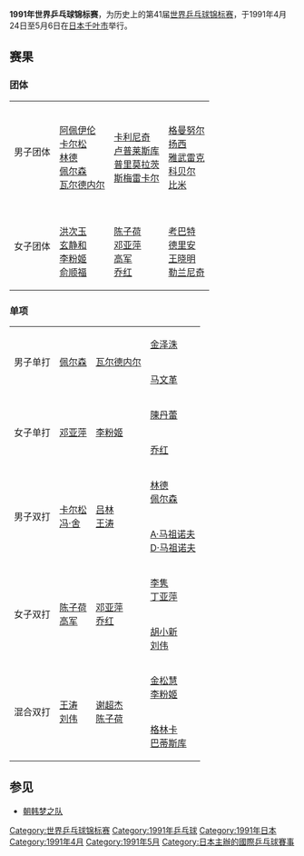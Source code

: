{{noteTA|G1=Table Tennis}}
'''1991年世界乒乓球锦标赛'''，为历史上的第41届[[世界乒乓球锦标赛|世界乒乓球锦标赛]]，于1991年4月24日至5月6日在[[日本|日本]][[千叶市|千叶市]]举行。

==赛果==
===团体===
{| {{MedalistTable|type=项目}}
|-
| 男子团体
| {{flagcountry|SWE}}<br>[[米克尔·阿佩伊伦|阿佩伊伦]]<br>[[彼得·卡尔松|卡尔松]]<br>[[埃里克·林德|林德]]<br>[[约尔根·佩尔森|佩尔森]]<br>[[瓦尔德内尔|瓦尔德内尔]]
| {{flagcountry|YUG}}<br>[[佐兰·卡利尼奇|卡利尼奇]]<br>[[伊利亚·卢普莱斯库|卢普莱斯库]]<br>[[佐兰·普里莫拉茨|普里莫拉茨]]<br>[[罗伯特·斯梅雷卡尔|斯梅雷卡尔]]
|{{flagcountry|TCH}}<br>[[米兰·格曼努尔|格曼努尔]]<br>[[托马斯·扬西|扬西]]<br>[[皮特·雅武雷克|雅武雷克]]<br>[[皮特·科贝尔|科贝尔]]<br>[[罗兰德·比米|比米]]
|-
| 女子团体
| {{flagcountry|Korea|unification}}<br>[[洪次玉|洪次玉]]<br>[[玄静和|玄静和]]<br>[[李粉姬|李粉姬]]<br>[[俞顺福|俞顺福]]
| {{flagcountry|CHN}}<br>[[陈子荷|陈子荷]]<br>[[邓亚萍|邓亚萍]]<br>[[高军|高军]]<br>[[乔红|乔红]]
|{{flagcountry|FRA}}<br>[[艾曼努尔·考巴特|考巴特]]<br>[[桑德林·德里安|德里安]]<br>[[王晓明|王晓明]]<br>[[阿格尼斯·勒兰尼奇|勒兰尼奇]]
|}

===单项===
{| {{MedalistTable|type=项目}}
|-
|rowspan=2|男子单打
|rowspan=2|{{flagicon|SWE}} [[约尔根·佩尔森|佩尔森]]
|rowspan=2|{{flagicon|SWE}} [[瓦尔德内尔|瓦尔德内尔]]
|{{flagicon|Korea|unification}} [[金泽洙|金泽洙]]
|-
|{{flagicon|CHN}} [[马文革|马文革]]
|-
|rowspan=2|女子单打
|rowspan=2|{{flagicon|CHN}} [[邓亚萍|邓亚萍]]
|rowspan=2|{{flagicon|Korea|unification}} [[李粉姬|李粉姬]]
|{{flagicon|HKG|1959}} [[陳丹蕾|陳丹蕾]]
|-
|{{flagicon|CHN}} [[乔红|乔红]]
|-
|rowspan=2|男子双打
|rowspan=2|{{flagicon|SWE}} [[彼得·卡尔松|卡尔松]]<br>{{flagicon|SWE}} [[托马斯·冯·舍|冯·舍]]
|rowspan=2|{{flagicon|CHN}} [[吕林|吕林]]<br>{{flagicon|CHN}} [[王涛　(乒乓球运动员)|王涛]]
|{{flagicon|SWE}} [[埃里克·林德|林德]]<br>{{flagicon|SWE}} [[约尔根·佩尔森|佩尔森]]
|-
|{{flagicon|URS}} [[安德烈·马祖诺夫|A·马祖诺夫]]<br>{{flagicon|URS}} [[迪米特里·马祖诺夫|D·马祖诺夫]]
|-
|rowspan=2|女子双打
|rowspan=2|{{flagicon|CHN}} [[陈子荷|陈子荷]]<br>{{flagicon|CHN}} [[高军|高军]]
|rowspan=2|{{flagicon|CHN}} [[邓亚萍|邓亚萍]]<br>{{flagicon|CHN}} [[乔红|乔红]]
|{{flagicon|CHN}} [[李隽|李隽]]<br>{{flagicon|CHN}} [[丁亚萍|丁亚萍]]
|-
|{{flagicon|CHN}} [[胡小新|胡小新]]<br>{{flagicon|CHN}} [[刘伟　(乒乓球运动员)|刘伟]]
|-
|rowspan=2|混合双打
|rowspan=2|{{flagicon|CHN}} [[王涛_(乒乓球运动员)|王涛]]<br>{{flagicon|CHN}} [[刘伟_(乒乓球运动员)|刘伟]] 
|rowspan=2|{{flagicon|CHN}} [[谢超杰|谢超杰]]<br>{{flagicon|CHN}} [[陈子荷|陈子荷]]
|{{flagicon|Korea|unification}} [[金松慧|金松慧]]<br>{{flagicon|Korea|unification}} [[李粉姬|李粉姬]]
|-
|{{flagicon|GRE}} [[卡里尼科斯·格林卡|格林卡]]<br>{{flagicon|ROM}} [[奥蒂莉亚·巴蒂斯库|巴蒂斯库]]
|}

==参见==
*[[朝韩梦之队|朝韩梦之队]]

{{世界乒乓球锦标赛}}

[[Category:世界乒乓球锦标赛|Category:世界乒乓球锦标赛]]
[[Category:1991年乒乓球|Category:1991年乒乓球]]
[[Category:1991年日本|Category:1991年日本]]
[[Category:1991年4月|Category:1991年4月]]
[[Category:1991年5月|Category:1991年5月]]
[[Category:日本主辦的國際乒乓球賽事|Category:日本主辦的國際乒乓球賽事]]